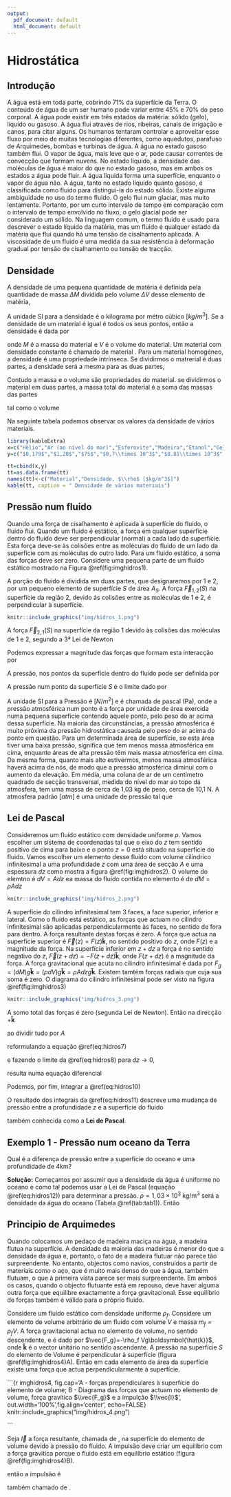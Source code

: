 ```yaml
---
output:
  pdf_document: default
  html_document: default
---
```


# Hidrostática

## Introdução

A água está em toda parte, cobrindo 71% da superfície da Terra. O conteúdo de água de um ser humano pode variar entre 45% e 70% do peso corporal. A água pode existir em três estados da matéria: sólido (gelo), líquido ou gasoso. A água flui através de rios, ribeiras, canais de irrigação e canos, para citar alguns. Os humanos tentaram controlar e aproveitar esse fluxo por meio de muitas tecnologias diferentes, como aquedutos, parafuso de Arquimedes, bombas e turbinas de água. A água no estado gasoso também flui. O vapor de água, mais leve que o ar, pode causar correntes de convecção que formam nuvens. No estado líquido, a densidade das moléculas de água é maior do que no estado gasoso, mas em ambos os estados a água pode fluir. A água líquida forma uma superfície, enquanto o vapor de água não. A água, tanto no estado líquido quanto gasoso, é classificada como fluido para distingui-la do estado sólido. Existe alguma ambiguidade no uso do termo fluido. O gelo flui num glaciar, mas muito lentamente. Portanto, por um curto intervalo de tempo em comparação com o intervalo de tempo envolvido no fluxo, o gelo glacial pode ser considerado um sólido. Na linguagem comum, o termo fluido é usado para descrever o estado líquido da matéria, mas um fluido é qualquer estado da matéria que flui quando há uma tensão de cisalhamento aplicada. A viscosidade de um fluido é uma medida da sua resistência à deformação gradual por tensão de cisalhamento ou tensão de tracção.


## Densidade

A densidade de uma pequena quantidade de matéria é definida pela quantidade de massa $\Delta M$ dividida pelo volume $\Delta V$ desse elemento de matéria,

\begin{equation}
\rho=\frac{\Delta M}{\Delta V}
(\#eq:dens1)
\end{equation}

A unidade SI para a densidade é o kilograma por métro cúbico [$kg/m^3$]. Se a densidade de um material é igual é todos os seus pontos, então a densidade é dada por

\begin{equation}
\rho=\frac{M}{V}
(\#eq:dens2)
\end{equation}

onde $M$ é a massa do material e $V$ é o volume do material. Um material com densidade constante é chamado de material \textit{homogéneo}. Para um material homogéneo, a densidade é uma propriedade intrínseca. Se dividirmos o matrerial é duas partes, a densidade será a mesma para as duas partes,

\begin{equation}
\rho=\rho_1=\rho_2
(\#eq:dens3)
\end{equation}

Contudo a massa e o volume são propriedades \textit{extrínsecas} do material. se dividirmos o material em duas partes, a massa total do material é a soma das massas das partes

\begin{equation}
M=M_1+M_2
(\#eq:dens4)
\end{equation}

tal como o volume

\begin{equation}
V=V_1+V_2
(\#eq:dens5)
\end{equation}

Na seguinte tabela podemos observar os valores da densidade de vários materiais.

```r
library(kableExtra)
x=c("Hélio","Ar (ao nível do mar)","Esferovite","Madeira","Etanol","Gelo","Água","Água do mar","Sangue","Alumínio","Ferro","Cobre","Chumbo","Mercúrio","Ouro","Plutónio","Ósmio")
y=c("$0,179$","$1,20$","$75$","$0,7\\times 10^3$","$0.81\\times 10^3$","$0,92\\times 10^3$","$1,0\\times 10^3$","$1,03\\times 10^3$","$1,06\\times 10^3$","$2,7\\times 10^3$","$7,87\\times 10^3$","$8,94\\times 10^3$","$11,34\\times 10^3$","$13,55\\times 10^3$","$19,32\\times 10^3$","$19,84\\times 10^3$","$22,57\\times 10^3$")

tt=cbind(x,y)
tt=as.data.frame(tt)
names(tt)<-c("Material","Densidade, $\\rho$ [$kg/m^3$]")
kable(tt, caption = " Densidade de vários materiais")
```


## Pressão num fluido

Quando uma força de cisalhamento é aplicada à superfície do fluido, o fluido flui. Quando um fluido é estático, a força em qualquer superfície dentro do fluido deve ser perpendicular (normal) a cada lado da superfície. Esta força deve-se às colisões entre as moléculas do fluido de um lado da superfície com as moléculas do outro lado. Para um fluido estático, a soma das forças deve ser zero. Considere uma pequena parte de um fluido estático mostrado na Figura \@ref(fig:imghidros1).

A porção do fluido é dividida em duas partes, que designaremos por 1 e 2, por um pequeno elemento de superfície $S$ de área $A_S$. A força $\vec{F}_{1,2}(S)$ na superfície da região 2, devido ás colisões entre as moléculas de 1 e 2, é perpendicular à superfície.



```r
knitr::include_graphics("img/hidros_1.png")

```


A força $\vec{F}_{2,1}(S)$ na superfície da região 1 devido às colisões das moléculas de 1 e 2, segundo a 3ª Lei de Newton



\begin{equation}
\vec{F}_{1,2}(S)=-\vec{F}_{2,1}(S)
(\#eq:hidros1)
\end{equation}

Podemos expressar a magnitude das forças que formam esta interacção por

\begin{equation}
F_{\perp}(S)=\mid\vec{F}_{1,2}(S)\mid=\mid\vec{F}_{2,1}(S)\mid
(\#eq:hidros2)
\end{equation}

A pressão, nos pontos da superfície dentro do fluido pode ser definida por

\begin{equation}
P\equiv \frac{F_{\perp}(S)}{A_S}
(\#eq:hidros3)
\end{equation}

A pressão num ponto da superfície $S$ é o limite dado por


\begin{equation}
P=\lim_{A_S \to 0}\frac{F_{\perp}(S)}{A_S}
(\#eq:hidros4)
\end{equation}

A unidade SI para a Pressão é [$N/m^2$] e é chamada de pascal (Pa), onde a pressão atmosférica num ponto é a força por unidade de área exercida numa pequena superfície contendo aquele ponto, pelo peso do ar acima dessa superfície. Na maioria das circunstâncias, a pressão atmosférica é muito próxima da pressão hidrostática causada pelo peso do ar acima do ponto em questão. Para um determinada área de superfície, se esta área tiver uma baixa pressão, significa que tem menos massa atmosférica em cima, enquanto áreas de alta pressão têm mais massa atmosférica em cima. Da mesma forma, quanto mais alto estivermos, menos massa atmosférica haverá acima de nós, de modo que a pressão atmosférica diminui com o aumento da elevação. Em média, uma coluna de ar de um centímetro quadrado de secção transversal, medida do nível do mar ao topo da atmosfera, tem uma massa de cerca de 1,03 kg de peso, cerca de 10,1 N. A atmosfera padrão [$atm$] é uma unidade de pressão tal que

\begin{equation}
1 \hspace{0.1cm}atm = 1,01325 \times 10^5 \hspace{0.1cm} Pa = 1,01325 \hspace{0.1cm}bar
(\#eq:hidros5)
\end{equation}


## Lei de Pascal

Consideremos um fluido estático com densidade uniforme $\rho$. Vamos escolher um sistema de coordenadas tal que o eixo do $z$ tem sentido positivo de cima para baixo e o ponto $z=0$ está situado na superfície do fluido. Vamos escolher um elemento desse fluido com volume cilíndrico infinitesimal a uma profundidade $z$ com uma área de secção $A$ e uma espessura $dz$ como mostra a figura  \@ref(fig:imghidros2). O volume do elemtno é $dV=Adz$ ea massa do fluido contida no elemento é de $dM=\rho Adz$




```r
knitr::include_graphics("img/hidros_2.png")

```


A superfície do cilindro infinitesimal tem 3 faces, a face superior, inferior e lateral. Como o fluido está estático, as forças que actuam no cilindro infinitesimal são aplicadas perpendicularmente às faces, no sentido de fora para dentro. A força resultante destas forças é zero. A força que actua na superfície superior é $\vec{F}(z)=F(z)\boldsymbol{\hat{k}}$, no sentido positivo do $z$, onde $F(z)$ e a magnitude da força. Na superfície inferior em $z+dz$ a força é no sentido negativo do $z$, $\vec{F}(z+dz)=-F(z+dz)\boldsymbol{\hat{k}}$, onde $F(z+dz)$ é a magnitude da força. A força gravitacional que acuta no cilindro infinitesimal é dada por $F_g=(dM)g\boldsymbol{\hat{k}}=(\rho dV)g\boldsymbol{\hat{k}}=\rho Adzg\boldsymbol{\hat{k}}$. Existem tamtém forças radiais que cuja sua soma é zero. O diagrama do cilindro infinitesimal pode ser visto na figura  \@ref(fig:imghidros3)







```r
knitr::include_graphics("img/hidros_3.png")

```



A somo total das forças é zero (segunda Lei de Newton). Então na direcção $+\boldsymbol{\hat{k}}$


\begin{equation}
F(z)-F(z+dz)+\rho Adzg=0
(\#eq:hidros6)
\end{equation}

ao dividir tudo por $A$

\begin{equation}
P(z)-P(z+dz)+\rho dzg=0
(\#eq:hidros7)
\end{equation}

reformulando a equação \@ref(eq:hidros7)


\begin{equation}
\frac{P(z+dz)-P(z)}{dz}=\rho g
(\#eq:hidros8)
\end{equation}

e fazendo o limite da \@ref(eq:hidros8) para $dz\rightarrow 0$,

\begin{equation}
\lim_{dz\rightarrow 0}\frac{P(z+dz)-P(z)}{dz}=\rho g
(\#eq:hidros9)
\end{equation}


resulta numa equação diferencial


\begin{equation}
\frac{dP}{dz}=\rho g
(\#eq:hidros10)
\end{equation}


Podemos, por fim, integrar a \@ref(eq:hidros10)


\begin{equation}
\int^{P(z)}_{P(z=0)}=\int^{z'=z}_{z'=0}\rho g dz'
(\#eq:hidros11)
\end{equation}

O resultado dos integrais da \@ref(eq:hidros11) descreve uma mudança de pressão entre a profundidade $z$ e a superfície do fluido

\begin{equation}
P(z)-P(z=0)=\rho gz
(\#eq:hidros12)
\end{equation}

também conhecida como a $\textbf{Lei de Pascal}$.


## Exemplo 1 -  Pressão num oceano da Terra

Qual é a diferença de pressão entre a superfície do oceano e uma profundidade de 4km?

$\textbf{Solução:}$ Começamos por assumir que a densidade da água é uniforme no oceano e como tal podemos usar a Lei de Pascal (equação \@ref(eq:hidros12)) para determinar a pressão. $\rho=1,03\times10^3$ kg/m$^{3}$ será a densidade da água do oceano (Tabela \@ref(tab:tab1)). Então

\begin{equation}
\begin{aligned}
P(z)-P(z=0) &=\rho gz \\
& =(1,03\times10^{-3} \hspace{0.1cm}kg/m^3)(9,8 \hspace{0.1cm}m/s^2)(4\times 10^3\hspace{0.1cm} m)\\
& =40\times 10^6 Pa
\end{aligned}
(\#eq:hidros13)
\end{equation}


## Principio de Arquimedes

  
Quando colocamos um pedaço de madeira maciça na água, a madeira flutua na superfície. A densidade da maioria das madeiras é menor do que a densidade da água e, portanto, o fato de a madeira flutuar não parece tão surpreendente. No entanto, objectos como navios, construídos a partir de materiais como o aço, que é muito mais denso do que a água, também flutuam, o que à primeira vista parece ser mais surpreendente. Em ambos os casos, quando o objecto flutuante está em repouso, deve haver alguma outra força que equilibre exactamente a força gravitacional. Esse equilíbrio de forças também é válido para o próprio fluido.

Considere um fluido estático com densidade uniforme $\rho_f$. Considere um elemento de volume arbitrário de um fluido com volume $V$ e massa $m_f=\rho_f V$. A força gravitacional actua no elemento de volume, no sentido descendente, e é dado por $\vec{F_g}=-\rho_f Vg\boldsymbol{\hat{k}}$, onde $\boldsymbol{\hat{k}}$ é o vector unitário no sentido ascendente. A pressão na superfície $S$ do elemento de Volume é perpendicular à superfície (figura \@ref(fig:imghidros4)A). Então em cada elemento de área da superfície existe uma força que actua perpendicularmente à superfície.
 


```{r imghidros4, fig.cap='A - forças prependiculares à superfície do elemento de volume; B - Diagrama das forças que actuam no elemento de volume, força gravitica $\\vec{F_g}$ e a impulção $\\vec{I}$', out.width='100%',fig.align='center', echo=FALSE}
knitr::include_graphics("img/hidros_4.png")

```


Seja $\vec{I}$ a força resultante, chamada de \textbf{impulsão}, na superfície do elemento de volume devido à pressão do fluido. A impulsão deve criar um equilibrio com a força gravitica porque o fluido está em equilíbrio estático (figura \@ref(fig:imghidros4)B). 

\begin{equation}

\vec{0}=\vec{I}+\vec{F}_g=\vec{I}-\rho_f Vg\boldsymbol{\hat{k}}
(\#eq:hidros14)
\end{equation}

então a impulsão é
\begin{equation}
\vec{I}=\rho_f Vg\boldsymbol{\hat{k}}
\end{equation}

também chamado de \textbf{Princípio de Arquimedes}.
